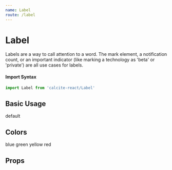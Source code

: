 ```yaml
---
name: Label
route: /label
---
```




# Label

Labels are a way to call attention to a word. The mark element, a notification
count, or an important indicator (like marking a technology as 'beta' or
'private') are all use cases for labels.

#### Import Syntax

```js
import Label from 'calcite-react/Label'
```

## Basic Usage

<Playground>
  <Label>default</Label>
</Playground>

## Colors

<Playground>
  <GuideExample label="blue">
    <Label blue>blue</Label>
  </GuideExample>
  <GuideExample label="green">
    <Label green>green</Label>
  </GuideExample>
  <GuideExample label="yellow">
    <Label yellow>yellow</Label>
  </GuideExample>
  <GuideExample label="red">
    <Label red>red</Label>
  </GuideExample>
</Playground>

## Props

<PropsTable of={Label} />
